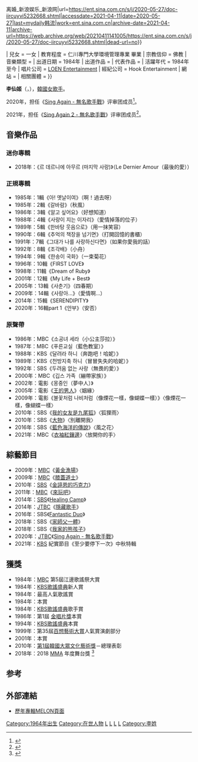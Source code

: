 {{藝人
| 姓名 = 李仙姬
| 類型 = 女歌手
| 圖片 = Lee Sun-Hee.jpg
| 圖片尺寸 = 
| 圖片簡介 = 
| 本名 = 李仙姬
| 外文名 = 이선희
| 外文 = ko
| 羅馬拼音 = Lee Sun Hee
| 英文名 = 
| 暱稱 = 國寶歌后、Sunny、小巨人
| 其他藝名 = 
| 國籍 = {{KOR}}
| 出生日期 = {{birth_date_and_age|1964|12|14}}
| 出生地點 = {{KOR}}[[忠清南道|忠清南道]][[保寧市|保寧市]]
| 職業 = [[唱作歌手|唱作歌手]]、[[音樂製作人|音樂製作人]]
| 語言 = [[韓語|韓語]]
| 配偶 = （第一任丈夫）<br>鄭某（2006年－2020年）<ref>{{Cite web|title=韩国歌手李仙姬被曝年初与第二任丈夫离婚，已分居多时_荔枝网新闻|url=http://news.jstv.com/a/20200527/1590544589945.shtml|accessdate=2021-04-11|work=news.jstv.com|archive-date=2021-04-11|archive-url=https://web.archive.org/web/20210411135503/http://news.jstv.com/a/20200527/1590544589945.shtml|dead-url=no}}</ref><ref>{{Cite web|title=李仙姬被曝与第二任丈夫离婚 对方是美籍企业家{{!}}李仙姬{{!}}离婚_新浪娱乐_新浪网|url=https://ent.sina.com.cn/s/j/2020-05-27/doc-iircuyvi5232668.shtml|accessdate=2021-04-11|date=2020-05-27|last=mydaily韩流|work=ent.sina.com.cn|archive-date=2021-04-11|archive-url=https://web.archive.org/web/20210411141005/https://ent.sina.com.cn/s/j/2020-05-27/doc-iircuyvi5232668.shtml|dead-url=no}}</ref>
| 兒女 = 一女
| 教育程度 = 仁川專門大學環境管理專業 畢業
| 宗教信仰 = 佛教
| 音樂類型 = 
| 出道日期 = 1984年
| 出道作品 = 
| 代表作品 = 
| 活躍年代 = 1984年至今
| 唱片公司 = [[LOEN娛樂|LOEN Entertainment]]
| 經紀公司 = Hook Entertainment
| 網站 = 
| 相關團體 = 
}}

'''李仙姬'''（{{lang-ko|'''이선희'''}}，{{bd|1964年|12月14日（農曆：11月11日）}}），[[韓國|韓國]][[女歌手|女歌手]]。

2020年，担任《[[Sing_Again_-_無名歌手戰|Sing Again - 無名歌手戰]]》评审团成员<ref>{{Cite web|title=李仙姬×李昇基×宋旻浩×圭賢等 出演綜藝「Sing Again」確定11月16日首播|url=https://tw.news.yahoo.com/%E6%9D%8E%E4%BB%99%E5%A7%AC-%E6%9D%8E%E6%98%87%E5%9F%BA-%E5%AE%8B%E6%97%BB%E6%B5%A9-%E5%9C%AD%E8%B4%A4%E7%AD%89-%E5%87%BA%E6%BC%94%E7%BB%BC%E8%89%BA-sing-again-%E7%A1%AE%E5%AE%9A11%E6%9C%8816%E6%97%A5%E9%A6%96%E6%92%AD-030528398.html|accessdate=2021-04-11|work=tw.news.yahoo.com|language=zh-TW|archive-date=2021-04-11|archive-url=https://web.archive.org/web/20210411135503/https://tw.news.yahoo.com/%E6%9D%8E%E4%BB%99%E5%A7%AC-%E6%9D%8E%E6%98%87%E5%9F%BA-%E5%AE%8B%E6%97%BB%E6%B5%A9-%E5%9C%AD%E8%B4%A4%E7%AD%89-%E5%87%BA%E6%BC%94%E7%BB%BC%E8%89%BA-sing-again-%E7%A1%AE%E5%AE%9A11%E6%9C%8816%E6%97%A5%E9%A6%96%E6%92%AD-030528398.html|dead-url=no}}</ref>。

2021年，担任《[[Sing_Again_2_-_無名歌手戰|Sing Again 2 - 無名歌手戰]]》评审团成员<ref>{{Cite web|title=《Sing Again》主持評審原班出演第二季，樂隊YB主唱尹度玹加入|url=https://luvkpop.com/news/tv/19610/|access-date=2021-10-21|date=2021-10-23|work=LUVKPOP|language=zh-TW|archive-date=2021-12-07|archive-url=https://web.archive.org/web/20211207122119/https://luvkpop.com/news/tv/19610/}}</ref>。

== 音樂作品 ==
=== 迷你專輯 ===
*2018年：《르 데르니에 아무르 (마지막 사랑)》（Le Dernier Amour（最後的愛））

=== 正規專輯 ===
*1985年：1輯《아! 옛날이여》（啊！過去呀）
*1985年：2輯《갈바람》（秋風）
*1986年：3輯《알고 싶어요》（好想知道）
*1988年：4輯《사랑이 지는 이자리》（愛情掉落的位子）
*1989年：5輯《한바탕 웃음으로》（用一抹笑容）
*1990年：6輯《추억의 책장을 넘기면》（打開回憶的書櫃）
*1991年：7輯《그대가 나를 사랑하신다면》（如果你愛我的話）
*1992年：8輯《조각배》（小舟）
*1994年：9輯《한송이 국화》（一束菊花）
*1996年：10輯《FIRST LOVE》
*1998年：11輯《Dream of Ruby》
*2001年：12輯《My Life + Best》
*2005年：13輯《사춘기》（四春期）
*2009年：14輯《사랑아...》（愛情啊...）
*2014年：15輯《SERENDIPITY》
*2020年：16輯part 1《안부》（安否）

=== 原聲帶 ===
*1986年：MBC《소공녀 세라（小公主莎拉）》
*1987年：MBC《푸른교실（藍色教室）》
*1988年：KBS《달려라 하니（奔跑吧！哈妮）》
*1989年：KBS《천방지축 하니（冒冒失失的哈妮）》
*1992年：SBS《두려움 없는 사랑（無畏的愛）》
*2000年：MBC《깁스 가족（繃帶家族）》
*2002年：電影《몽중인（夢中人）》
*2005年：電影《[[王的男人|王的男人]]》〈姻緣〉
*2009年：電影《불꽃처럼 나비처럼（像煙花一樣，像蝴蝶一樣）》〈像煙花一樣，像蝴蝶一樣〉
*2010年：SBS《[[我的女友是九尾狐|我的女友是九尾狐]]》〈狐狸雨〉
*2010年：SBS《[[大物|大物]]》〈別離開我〉
*2016年：SBS《[[藍色海洋的傳說|藍色海洋的傳說]]》〈風之花〉
*2021年：MBC《[[衣袖紅鑲邊|衣袖紅鑲邊]]》〈放開你的手〉

== 綜藝節目 ==
*2009年：[[MBC|MBC]]《[[黃金漁場|黃金漁場]]》
*2009年：[[MBC|MBC]]《[[膝蓋道士|膝蓋道士]]》
*2010年：[[SBS_TV|SBS]]《[[金諪恩的巧克力|金諪恩的巧克力]]》
*2011年：[[MBC|MBC]]《[[來玩吧|來玩吧]]》
*2014年：[[SBS_TV|SBS]]《[[Healing_Camp|Healing Camp]]》
*2014年：[[JTBC|JTBC]]《[[隱藏歌手|隱藏歌手]]》
*2016年：SBS《[[Fantastic_Duo|Fantastic Duo]]》
*2018年：SBS《[[家師父一體|家師父一體]]》
*2018年：SBS《[[我家的熊孩子|我家的熊孩子]]》
*2020年：[[JTBC|JTBC]]《[[Sing_Again_-_無名歌手戰|Sing Again - 無名歌手戰]]》
*2021年：[[韓國廣播公司|KBS]] 紀實節目《至少要停下一次》中秋特輯

== 獲獎 ==
* 1984年：[[MBC|MBC]] 第5屆江邊歌謠祭大賞
* 1984年：[[KBS歌謠盛典|KBS歌謠盛典]]新人賞
* 1984年：{{link-ko|MBC 歌謠大祝祭|가요대제전}}最高人氣歌謠賞
* 1984年：{{link-ko|MBC 歌謠大祝祭|가요대제전}}本賞
* 1984年：[[KBS歌謠盛典|KBS歌謠盛典]]歌手賞
* 1986年：第1屆 [[金唱片獎|金唱片獎]]本賞
* 1994年：[[KBS歌謠盛典|KBS歌謠盛典]]本賞
* 1999年：第35屆[[百想藝術大賞|百想藝術大賞]]人氣賞演劇部分
* 2001年：{{link-ko|MBC 歌謠大祝祭|가요대제전}}本賞
*2010年：[[韓國大眾文化藝術獎|第1屆韓國大眾文化藝術獎]]－總理表彰
*2018年：2018 [[甜瓜音樂獎|MMA]] 年度舞台獎 <ref>{{Cite web|title=「2018MMA」得奖名单：BTS防弹少年团获年度艺人、年度专辑；iKON拿下年度歌曲；Wanna One夺年度Record！|url=https://www.koreastardaily.com/sc/news/111761|access-date=2018年12月2日|work=KSD 韩星网|language=|archive-date=2022年3月11日|archive-url=https://web.archive.org/web/20220311180210/https://www.koreastardaily.com/sc/news/111761}}</ref>

==参考==
{{reflist}}
== 外部連結 ==
*[http://www.melon.com/artist/album.htm?artistId=966 歷年專輯MELON頁面] {{Wayback|url=http://www.melon.com/artist/album.htm?artistId=966 |date=20200418210935 }}{{ko}}
{{Fantastic Duo}}
{{Hook Entertainment}}
[[Category:1964年出生|Category:1964年出生]]
[[Category:在世人物|Category:在世人物]]
[[Category:韓國女歌手|L]]
[[Category:韓國流行音樂歌手|L]]
[[Category:韓語流行音樂歌手|L]]
[[Category:忠清南道出身人物|L]]
[[Category:李姓|Category:李姓]]
